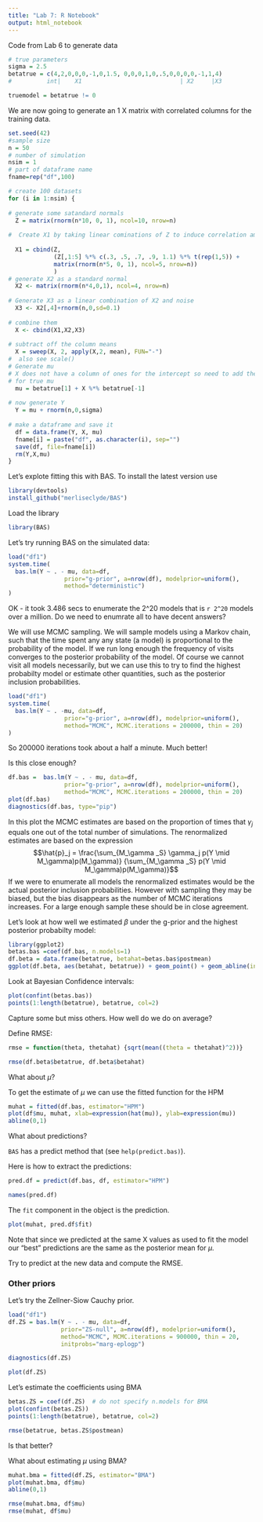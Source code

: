 ```yaml
---
title: "Lab 7: R Notebook"
output: html_notebook
---
```

Code from Lab 6 to generate data
```r
# true parameters
sigma = 2.5
betatrue = c(4,2,0,0,0,-1,0,1.5, 0,0,0,1,0,.5,0,0,0,0,-1,1,4)
#          int|    X1                            | X2     |X3 

truemodel = betatrue != 0
```

We are now going to generate an 1  X matrix with correlated columns for the training data.  
```r
set.seed(42)
#sample size
n = 50
# number of simulation
nsim = 1
# part of dataframe name
fname=rep("df",100)

# create 100 datasets
for (i in 1:nsim) {
  
# generate some satandard normals
  Z = matrix(rnorm(n*10, 0, 1), ncol=10, nrow=n)
  
#  Create X1 by taking linear cominations of Z to induce correlation among X1 components
  
  X1 = cbind(Z, 
             (Z[,1:5] %*% c(.3, .5, .7, .9, 1.1) %*% t(rep(1,5)) +
             matrix(rnorm(n*5, 0, 1), ncol=5, nrow=n))
             )
# generate X2 as a standard normal  
  X2 <- matrix(rnorm(n*4,0,1), ncol=4, nrow=n)
  
# Generate X3 as a linear combination of X2 and noise  
  X3 <- X2[,4]+rnorm(n,0,sd=0.1)
  
# combine them  
  X <- cbind(X1,X2,X3)
  
# subtract off the column means
  X = sweep(X, 2, apply(X,2, mean), FUN="-") 
#  also see scale()
# Generate mu     
# X does not have a column of ones for the intercept so need to add the intercept  
# for true mu  
  mu = betatrue[1] + X %*% betatrue[-1] 
  
# now generate Y  
  Y = mu + rnorm(n,0,sigma)  
  
# make a dataframe and save it
  df = data.frame(Y, X, mu)
  fname[i] = paste("df", as.character(i), sep="")
  save(df, file=fname[i])
  rm(Y,X,mu)
}
```

Let's explote fitting this with BAS.  To install the latest version use

```r
library(devtools)
install_github("merliseclyde/BAS")
```

Load the library
```r
library(BAS)
```

Let's try running BAS on the simulated data:

```r
load("df1")
system.time(
  bas.lm(Y ~ . - mu, data=df,
                prior="g-prior", a=nrow(df), modelprior=uniform(),
                method="deterministic")
)
```

OK - it took 3.486 secs to enumerate the 2^20 models   that is `r 2^20` models over a million.  Do we need to enumrate all to have decent answers?

We will use MCMC sampling.  We will sample models using a Markov chain, such that the time spent any any state (a model) is proportional to the probability of the model.  If we run long enough the frequency of visits converges to the posterior probability of the model.  Of course we cannot visit all models necessarily, but we can  use this to try to find the highest probabilty model or estimate other quantities, such as the posterior inclusion probabilities.

```r
load("df1")
system.time(
  bas.lm(Y ~ . -mu, data=df,
                prior="g-prior", a=nrow(df), modelprior=uniform(),
                method="MCMC", MCMC.iterations = 200000, thin = 20)
)
```
So 200000 iterations took about a half a minute.  Much better!

Is this close enough?

```r
df.bas =  bas.lm(Y ~ . - mu, data=df,
                prior="g-prior", a=nrow(df), modelprior=uniform(),
                method="MCMC", MCMC.iterations = 200000, thin = 20)
plot(df.bas)
diagnostics(df.bas, type="pip")
```

In this plot the MCMC estimates are based on the proportion  of times that $\gamma_j$ equals one out of the total number of simulations.  The renormalized estimates are based on the expression
$$\hat{p}_j = \frac{\sum_{M_\gamma _S} \gamma_j p(Y \mid M_\gamma)p(M_\gamma)}
{\sum_{M_\gamma _S}  p(Y \mid M_\gamma)p(M_\gamma)}$$
If we were to enumerate all models the renormalized estimates would be the actual posterior inclusion probabilities.   However with sampling they may be biased, but the bias disappears as the number of MCMC iterations increases.  For a large enough sample these should be in close agreement.

Let's look at how well we estimated $\beta$ under the g-prior and the highest posterior probabilty model:

```r
library(ggplot2)
betas.bas =coef(df.bas, n.models=1)
df.beta = data.frame(betatrue, betahat=betas.bas$postmean)
ggplot(df.beta, aes(betahat, betatrue)) + geom_point() + geom_abline(intercept=0,slope=1) 
```


Look at  Bayesian Confidence intervals:

```r
plot(confint(betas.bas))
points(1:length(betatrue), betatrue, col=2)
```

Capture some but miss others.  How well do we do on average?

Define RMSE:

```r
rmse = function(theta, thetahat) {sqrt(mean((theta = thetahat)^2))}
```

```r
rmse(df.beta$betatrue, df.beta$betahat)
```

What about $\mu$?

To get the estimate of $\mu$ we can use the fitted function for the HPM

```r
muhat = fitted(df.bas, estimator="HPM")
plot(df$mu, muhat, xlab=expression(hat(mu)), ylab=expression(mu))
abline(0,1)
```

What about predictions?

`BAS` has a predict method that (see `help(predict.bas)`).

Here is how to extract the predictions:

```r
pred.df = predict(df.bas, df, estimator="HPM")
```

```r
names(pred.df)
```

The `fit` component in the object is the prediction.
```r
plot(muhat, pred.df$fit)
```

Note that since we predicted at the same X values as used to fit the model our "best" predictions are the same as the posterior mean for $\mu$.

Try to predict at the new data and compute the RMSE.

### Other priors
Let's try the Zellner-Siow Cauchy prior.

```r
load("df1")
df.ZS = bas.lm(Y ~ . - mu, data=df,
               prior="ZS-null", a=nrow(df), modelprior=uniform(),
               method="MCMC", MCMC.iterations = 900000, thin = 20, 
               initprobs="marg-eplogp")
```

```r
diagnostics(df.ZS)
```

```r
plot(df.ZS)
```

Let's estimate the coefficients using BMA
```r
betas.ZS = coef(df.ZS)  # do not specify n.models for BMA
plot(confint(betas.ZS))
points(1:length(betatrue), betatrue, col=2)
```

```r
rmse(betatrue, betas.ZS$postmean)
```
Is that better?

What about estimating $\mu$  using BMA?

```r
muhat.bma = fitted(df.ZS, estimator="BMA")
plot(muhat.bma, df$mu)
abline(0,1)
```


```r
rmse(muhat.bma, df$mu)
rmse(muhat, df$mu)
```

